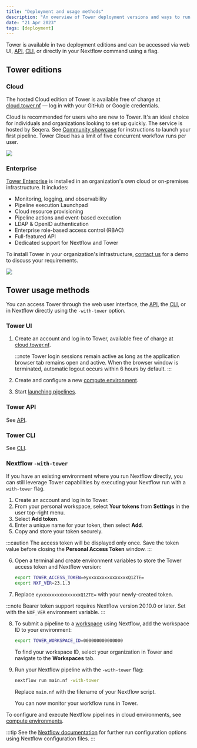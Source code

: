 ```yaml
---
title: "Deployment and usage methods"
description: "An overview of Tower deployment versions and ways to run Tower."
date: "21 Apr 2023"
tags: [deployment]
---
```


Tower is available in two deployment editions and can be accessed via web UI, [API](../api/overview.mdx), [CLI](../cli/cli.mdx), or directly in your Nextflow command using a flag.

## Tower editions

### Cloud

The hosted Cloud edition of Tower is available free of charge at [cloud.tower.nf](https://tower.nf/login) — log in with your GitHub or Google credentials.

Cloud is recommended for users who are new to Tower. It's an ideal choice for individuals and organizations looking to set up quickly. The service is hosted by Seqera. See [Community showcase](../getting-started/community-showcase.mdx) for instructions to launch your first pipeline. Tower Cloud has a limit of five concurrent workflow runs per user.

![](./_images/starting_tower_nf.png)

### Enterprise

[Tower Enterprise](../enterprise/index.mdx) is installed in an organization's own cloud or on-premises infrastructure. It includes:

- Monitoring, logging, and observability
- Pipeline execution Launchpad
- Cloud resource provisioning
- Pipeline actions and event-based execution
- LDAP & OpenID authentication
- Enterprise role-based access control (RBAC)
- Full-featured API
- Dedicated support for Nextflow and Tower

To install Tower in your organization's infrastructure, [contact us](https://cloud.tower.nf/demo/) for a demo to discuss your requirements.

![](./_images/starting_tower_enterprise.png)

## Tower usage methods

You can access Tower through the web user interface, the [API](../api/overview.mdx), the [CLI](../cli/cli.mdx), or in Nextflow directly using the `-with-tower` option.

### Tower UI

1. Create an account and log in to Tower, available free of charge at [cloud.tower.nf](https://cloud.tower.nf).

   :::note
   Tower login sessions remain active as long as the application browser tab remains open and active. When the browser window is terminated, automatic logout occurs within 6 hours by default.
   :::

2. Create and configure a new [compute environment](../compute-envs/overview.mdx).

3. Start [launching pipelines](../launch/launchpad.mdx).

### Tower API

See [API](../api/overview.mdx).

### Tower CLI

See [CLI](../cli/cli.mdx).

### Nextflow `-with-tower`

If you have an existing environment where you run Nextflow directly, you can still leverage Tower capabilities by executing your Nextflow run with a `with-tower` flag.

1. Create an account and log in to Tower.
2. From your personal workspace, select **Your tokens** from **Settings** in the user top-right menu.
3. Select **Add token**.
4. Enter a unique name for your token, then select **Add**.
5. Copy and store your token securely.

:::caution
The access token will be displayed only once. Save the token value before closing the **Personal Access Token** window.
:::

6. Open a terminal and create environment variables to store the Tower access token and Nextflow version:

   ```bash
   export TOWER_ACCESS_TOKEN=eyxxxxxxxxxxxxxxxQ1ZTE=
   export NXF_VER=23.1.3
   ```

7. Replace `eyxxxxxxxxxxxxxxxQ1ZTE=` with your newly-created token.

:::note
Bearer token support requires Nextflow version 20.10.0 or later. Set with the `NXF_VER` environment variable.
:::

8. To submit a pipeline to a [workspace](./workspace.mdx) using Nextflow, add the workspace ID to your environment:

   ```bash
   export TOWER_WORKSPACE_ID=000000000000000
   ```

   To find your workspace ID, select your organization in Tower and navigate to the **Workspaces** tab.

9. Run your Nextflow pipeline with the `-with-tower` flag:

   ```bash
   nextflow run main.nf -with-tower
   ```

   Replace `main.nf` with the filename of your Nextflow script.

   You can now monitor your workflow runs in Tower.

To configure and execute Nextflow pipelines in cloud environments, see [compute environments](../compute-envs/overview.mdx).

:::tip
See the [Nextflow documentation](https://www.nextflow.io/docs/latest/config.html?highlight=tower#scope-tower) for further run configuration options using Nextflow configuration files.
:::
